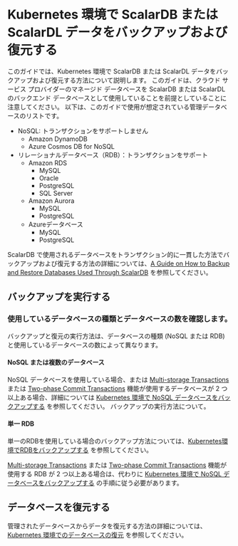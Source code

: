 # Kubernetes 環境で ScalarDB または ScalarDL データをバックアップおよび復元する


<TranslationBanner />

このガイドでは、Kubernetes 環境で ScalarDB または ScalarDL データをバックアップおよび復元する方法について説明します。 このガイドは、クラウド サービス プロバイダーのマネージド データベースを ScalarDB または ScalarDL のバックエンド データベースとして使用していることを前提としていることに注意してください。 以下は、このガイドで使用が想定されている管理データベースのリストです。

* NoSQL: トランザクションをサポートしません
    * Amazon DynamoDB
    * Azure Cosmos DB for NoSQL
* リレーショナルデータベース（RDB）：トランザクションをサポート
  * Amazon RDS 
    * MySQL
    * Oracle
    * PostgreSQL
    * SQL Server
  * Amazon Aurora
    * MySQL
    * PostgreSQL
  * Azureデータベース
    * MySQL
    * PostgreSQL

ScalarDB で使用されるデータベースをトランザクション的に一貫した方法でバックアップおよび復元する方法の詳細については、[A Guide on How to Backup and Restore Databases Used Through ScalarDB](https://github.com/scalar-labs/scalardb/blob/master/docs/backup-restore.md) を参照してください。

## バックアップを実行する

### 使用しているデータベースの種類とデータベースの数を確認します。

バックアップと復元の実行方法は、データベースの種類 (NoSQL または RDB) と使用しているデータベースの数によって異なります。

#### NoSQL または複数のデータベース

NoSQL データベースを使用している場合、または [Multi-storage Transactions](https://github.com/scalar-labs/scalardb/blob/master/docs/multi-storage-transactions.md) または [Two-phase Commit Transactions](https://github.com/scalar-labs/scalardb/blob/master/docs/two-phase-commit-transactions.md)  機能が使用するデータベースが 2 つ以上ある場合、詳細については [Kubernetes 環境で NoSQL データベースをバックアップする](BackupNoSQL.md) を参照してください。 バックアップの実行方法について。

#### 単一 RDB

単一のRDBを使用している場合のバックアップ方法については、[Kubernetes環境でRDBをバックアップする](BackupRDB.md) を参照してください。

[Multi-storage Transactions](https://github.com/scalar-labs/scalardb/blob/master/docs/multi-storage-transactions.md) または [Two-phase Commit Transactions](https://github.com/scalar-labs/scalardb/blob/master/docs/two-phase-commit-transactions.md) 機能が使用する RDB が 2 つ以上ある場合は、代わりに [Kubernetes 環境で NoSQL データベースをバックアップする](BackupNoSQL.md) の手順に従う必要があります。

## データベースを復元する

管理されたデータベースからデータを復元する方法の詳細については、[Kubernetes 環境でのデータベースの復元](RestoreDatabase.md) を参照してください。
